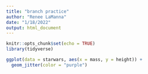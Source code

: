 ```yaml
---
title: "branch practice"
author: "Renee LaManna"
date: "1/18/2022"
output: html_document
---
```


```r
knitr::opts_chunk$set(echo = TRUE)
library(tidyverse)
```


```r
ggplot(data = starwars, aes(x = mass, y = height)) +
  geom_jitter(color = "purple")
```

